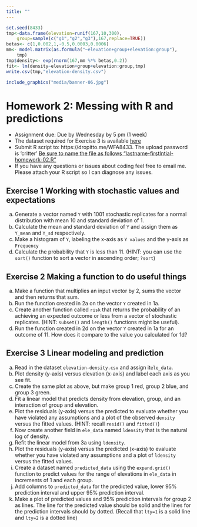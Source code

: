 ```yaml
---
title: ""
---
```


<!--
library(knitr)
rmarkdown::render_site("hw-02.Rmd")# build website

# rmarkdown::render_site()# build webpage
# COPY FILES TO DOCS FOR GITHUB.IO
system(paste("xcopy", 
    '"C:/Users/mcolvin/Documents/Teaching/WFA8433-Natural-Resource-Decision-Making/Course-Materials/_site"', 
    '"C:/Users/mcolvin/Documents/Teaching/WFA8433-Natural-Resource-Decision-Making//Docs"',
    "/E /C /H /R /K /O /Y")) 
  q(save="no") 
-->

```r
set.seed(8433)
tmp<-data.frame(elevation=runif(167,10,300),
    group=sample(c("g1","g2","g3"),167,replace=TRUE))
betas<- c(1,0.002,1,-0.5,0.0003,0.0006)
mm<- model.matrix(as.formula("~elevation+group+elevation:group"),
    tmp)
tmp$density<- exp(rnorm(167,mm %*% betas,0.2))
fit<- lm(density~elevation+group+elevation:group,tmp)
write.csv(tmp,"elevation-density.csv") 
```



```r
include_graphics("media/banner-06.jpg")
```

# Homework 2: Messing with R and predictions

* Assignment due: Due by Wednesday by 5 pm (1 week)
* The dataset required for Exercise 3 is available [here](elevation-density.csv)
* Submit R script to: https://dropitto.me/WFA8433.
The upload password is 'critter' <u>Be sure to name the file as
follows "lastname-firstIntial-homework-02.R"</u>
* If you have any questions or issues about coding feel free to 
email me.  Please attach your R script so I can diagnose any issues.




## Exercise 1 Working with stochastic values and expectations
a. Generate a vector named `Y` with 1001 stochastic replicates for a 
normal distribution with mean 10 and standard deviation of 1. 
b. Calculate the mean and standard deviation of `Y` and assign them as 
`Y_mean` and `Y_sd` respectively. 
c. Make a histogram of `Y`, labeling the x-axis as `Y values` and the 
y-axis as `Frequency` 
d. Calculate the probability that `Y` is less than 11. (HINT: you can 
use the `sort()` function to sort a vector in ascending order; `?sort`) 


## Exercise 2 Making a function to do useful things
a. Make a function that multiplies an input vector by 2, sums the vector 
and then returns that sum. 
b. Run the function created in 2a on the vector `Y` created in 1a. 
c. Create another function called `risk` that returns the probability of 
an achieving an expected outcome or less from a vector of stochastic 
replicates. (HINT: `subset()` and `length()` functions might be useful). 
d. Run the function created in 2d on the vector `Y` created in 1a for an 
outcome of 11. How does it compare to the value you calculated for 1d? 


## Exercise 3 Linear modeling and prediction
a. Read in the dataset `elevation-density.csv` and assign it`ele_data`. 
b. Plot density (y-axis) versus elevation (x-axis) and label each axis as 
you see fit. 
c. Create the same plot as above, but make group 1 red, group 2 blue, 
and group 3 green. 
d. Fit a linear model that predicts density from elevation, group, and an 
interaction of group and elevation. 
e. Plot the residuals (y-axis) versus the predicted to evaluate whether 
you have violated any assumptions and a plot of the observed `density` 
versus the fitted values. (HINT: recall `resid()` and `fitted()`) 
f. Now create another field in `ele_data` named `ldensity` that is the 
natural log of density. 
g. Refit the linear model from 3a using `ldensity`. 
h. Plot the residuals (y-axis) versus the predicted (x-axis) to evaluate 
whether you have violated any assumptions and a plot of 
`ldensity` versus the fitted values. 
i. Create a dataset named `predicted_data` using the `expand.grid()` 
function to predict values for the range of elevations in `ele_data` in 
increments of 1 and each group. 
k. Add columns to `predicted_data` for the predicted value, lower 95% 
prediction interval and upper 95% prediction interval. 
l. Make a plot of predicted values and 95% prediction intervals for 
group 2 as lines. The line for the predicted value should be solid and 
the lines for the prediction intervals should by dotted. (Recall that 
`lty=1` is a solid line and `lty=2` is a dotted line) 


